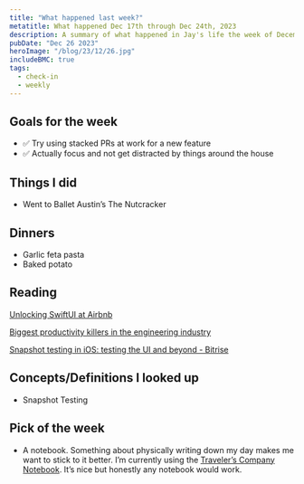 ```yaml
---
title: "What happened last week?"
metatitle: What happened Dec 17th through Dec 24th, 2023
description: A summary of what happened in Jay's life the week of December 10th 2023.  
pubDate: "Dec 26 2023"
heroImage: "/blog/23/12/26.jpg"
includeBMC: true
tags:
  - check-in
  - weekly
---
```

## Goals for the week

- ✅ Try using stacked PRs at work for a new feature
- ✅ Actually focus and not get distracted by things around the house

## Things I did

- Went to Ballet Austin’s The Nutcracker

## Dinners

- Garlic feta pasta
- Baked potato

## Reading

[Unlocking SwiftUI at Airbnb](https://medium.com/airbnb-engineering/unlocking-swiftui-at-airbnb-ea58f50cde49)

[Biggest productivity killers in the engineering industry](https://substack.com/home/post/p-139863745)

[Snapshot testing in iOS: testing the UI and beyond - Bitrise](https://bitrise.io/blog/post/snapshot-testing-in-ios-testing-the-ui-and-beyond)

## Concepts/Definitions I looked up

- Snapshot Testing

## Pick of the week

- A notebook. Something about physically writing down my day makes me want to stick to it better. I’m currently using the [Traveler’s Company Notebook](https://geni.us/6yQyTr). It’s nice but honestly any notebook would work.